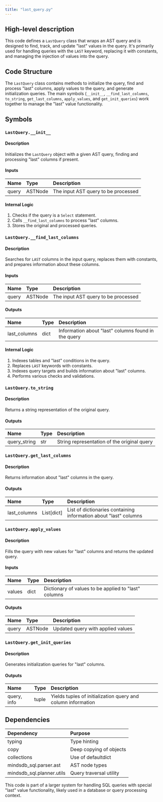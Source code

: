 ```yaml
---
title: "last_query.py"
---
```


## High-level description
This code defines a `LastQuery` class that wraps an AST query and is designed to find, track, and update "last" values in the query. It's primarily used for handling queries with the `LAST` keyword, replacing it with constants, and managing the injection of values into the query.

## Code Structure
The `LastQuery` class contains methods to initialize the query, find and process "last" columns, apply values to the query, and generate initialization queries. The main symbols (`__init__`, `__find_last_columns`, `to_string`, `get_last_columns`, `apply_values`, and `get_init_queries`) work together to manage the "last" value functionality.

## Symbols

### `LastQuery.__init__`
#### Description
Initializes the `LastQuery` object with a given AST query, finding and processing "last" columns if present.

#### Inputs
| Name | Type | Description |
|:-----|:-----|:------------|
| query | ASTNode | The input AST query to be processed |

#### Internal Logic
1. Checks if the query is a `Select` statement.
2. Calls `__find_last_columns` to process "last" columns.
3. Stores the original and processed queries.

### `LastQuery.__find_last_columns`
#### Description
Searches for `LAST` columns in the input query, replaces them with constants, and prepares information about these columns.

#### Inputs
| Name | Type | Description |
|:-----|:-----|:------------|
| query | ASTNode | The input AST query to be processed |

#### Outputs
| Name | Type | Description |
|:-----|:-----|:------------|
| last_columns | dict | Information about "last" columns found in the query |

#### Internal Logic
1. Indexes tables and "last" conditions in the query.
2. Replaces `LAST` keywords with constants.
3. Indexes query targets and builds information about "last" columns.
4. Performs various checks and validations.

### `LastQuery.to_string`
#### Description
Returns a string representation of the original query.

#### Outputs
| Name | Type | Description |
|:-----|:-----|:------------|
| query_string | str | String representation of the original query |

### `LastQuery.get_last_columns`
#### Description
Returns information about "last" columns in the query.

#### Outputs
| Name | Type | Description |
|:-----|:-----|:------------|
| last_columns | List[dict] | List of dictionaries containing information about "last" columns |

### `LastQuery.apply_values`
#### Description
Fills the query with new values for "last" columns and returns the updated query.

#### Inputs
| Name | Type | Description |
|:-----|:-----|:------------|
| values | dict | Dictionary of values to be applied to "last" columns |

#### Outputs
| Name | Type | Description |
|:-----|:-----|:------------|
| query | ASTNode | Updated query with applied values |

### `LastQuery.get_init_queries`
#### Description
Generates initialization queries for "last" columns.

#### Outputs
| Name | Type | Description |
|:-----|:-----|:------------|
| query, info | tuple | Yields tuples of initialization query and column information |

## Dependencies
| Dependency | Purpose |
|:-----------|:--------|
| typing | Type hinting |
| copy | Deep copying of objects |
| collections | Use of defaultdict |
| mindsdb_sql.parser.ast | AST node types |
| mindsdb_sql.planner.utils | Query traversal utility |

This code is part of a larger system for handling SQL queries with special "last" value functionality, likely used in a database or query processing context.